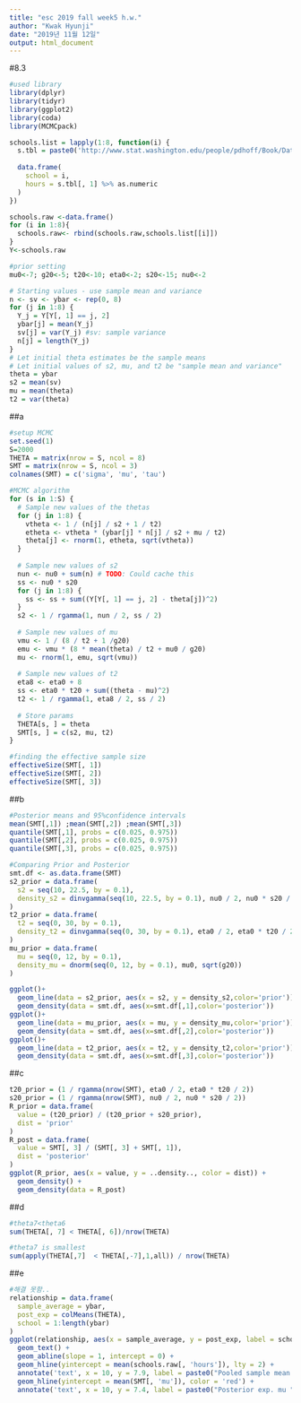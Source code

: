 ---
title: "esc 2019 fall week5 h.w."
author: "Kwak Hyunji"
date: "2019년 11월 12일"
output: html_document
---
#8.3
```{r}
#used library
library(dplyr)
library(tidyr)
library(ggplot2)
library(coda)
library(MCMCpack)
```
```{r}
schools.list = lapply(1:8, function(i) { 
  s.tbl = paste0('http://www.stat.washington.edu/people/pdhoff/Book/Data/hwdata/school', i, '.dat') %>% url %>% read.table 
  
  data.frame( 
    school = i, 
    hours = s.tbl[, 1] %>% as.numeric 
  ) 
}) 

schools.raw <-data.frame()
for (i in 1:8){
  schools.raw<- rbind(schools.raw,schools.list[[i]])
}
Y<-schools.raw
```
```{r}
#prior setting
mu0<-7; g20<-5; t20<-10; eta0<-2; s20<-15; nu0<-2

# Starting values - use sample mean and variance
n <- sv <- ybar <- rep(0, 8)
for (j in 1:8) {
  Y_j = Y[Y[, 1] == j, 2]
  ybar[j] = mean(Y_j)
  sv[j] = var(Y_j) #sv: sample variance
  n[j] = length(Y_j)
}
# Let initial theta estimates be the sample means
# Let initial values of s2, mu, and t2 be "sample mean and variance"
theta = ybar
s2 = mean(sv)
mu = mean(theta)
t2 = var(theta)
```

##a
```{r}
#setup MCMC
set.seed(1)
S=2000
THETA = matrix(nrow = S, ncol = 8)
SMT = matrix(nrow = S, ncol = 3)
colnames(SMT) = c('sigma', 'mu', 'tau')
```
```{r}
#MCMC algorithm
for (s in 1:S) {
  # Sample new values of the thetas
  for (j in 1:8) {
    vtheta <- 1 / (n[j] / s2 + 1 / t2)
    etheta <- vtheta * (ybar[j] * n[j] / s2 + mu / t2)
    theta[j] <- rnorm(1, etheta, sqrt(vtheta))
  }
  
  # Sample new values of s2
  nun <- nu0 + sum(n) # TODO: Could cache this
  ss <- nu0 * s20
  for (j in 1:8) {
    ss <- ss + sum((Y[Y[, 1] == j, 2] - theta[j])^2)
  }
  s2 <- 1 / rgamma(1, nun / 2, ss / 2)
  
  # Sample new values of mu
  vmu <- 1 / (8 / t2 + 1 /g20)
  emu <- vmu * (8 * mean(theta) / t2 + mu0 / g20)
  mu <- rnorm(1, emu, sqrt(vmu))
  
  # Sample new values of t2
  eta8 <- eta0 + 8
  ss <- eta0 * t20 + sum((theta - mu)^2)
  t2 <- 1 / rgamma(1, eta8 / 2, ss / 2)
  
  # Store params
  THETA[s, ] = theta
  SMT[s, ] = c(s2, mu, t2)
}
```
```{r}
#finding the effective sample size
effectiveSize(SMT[, 1])
effectiveSize(SMT[, 2])
effectiveSize(SMT[, 3])
```

##b
```{r}
#Posterior means and 95%confidence intervals
mean(SMT[,1]) ;mean(SMT[,2]) ;mean(SMT[,3])
quantile(SMT[,1], probs = c(0.025, 0.975))
quantile(SMT[,2], probs = c(0.025, 0.975))
quantile(SMT[,3], probs = c(0.025, 0.975))
```
```{r}
#Comparing Prior and Posterior
smt.df <- as.data.frame(SMT)
s2_prior = data.frame(
  s2 = seq(10, 22.5, by = 0.1),
  density_s2 = dinvgamma(seq(10, 22.5, by = 0.1), nu0 / 2, nu0 * s20 / 2)
)
t2_prior = data.frame(
  t2 = seq(0, 30, by = 0.1),
  density_t2 = dinvgamma(seq(0, 30, by = 0.1), eta0 / 2, eta0 * t20 / 2)
)
mu_prior = data.frame(
  mu = seq(0, 12, by = 0.1),
  density_mu = dnorm(seq(0, 12, by = 0.1), mu0, sqrt(g20))
)

ggplot()+
  geom_line(data = s2_prior, aes(x = s2, y = density_s2,color='prior')) +
  geom_density(data = smt.df, aes(x=smt.df[,1],color='posterior'))
ggplot()+
  geom_line(data = mu_prior, aes(x = mu, y = density_mu,color='prior')) +
  geom_density(data = smt.df, aes(x=smt.df[,2],color='posterior'))
ggplot()+
  geom_line(data = t2_prior, aes(x = t2, y = density_t2,color='prior')) +
  geom_density(data = smt.df, aes(x=smt.df[,3],color='posterior'))        
```


##c
```{r}
t20_prior = (1 / rgamma(nrow(SMT), eta0 / 2, eta0 * t20 / 2))
s20_prior = (1 / rgamma(nrow(SMT), nu0 / 2, nu0 * s20 / 2))
R_prior = data.frame(
  value = (t20_prior) / (t20_prior + s20_prior),
  dist = 'prior'
)
R_post = data.frame(
  value = SMT[, 3] / (SMT[, 3] + SMT[, 1]),
  dist = 'posterior'
)
ggplot(R_prior, aes(x = value, y = ..density.., color = dist)) +
  geom_density() +
  geom_density(data = R_post)
```

##d
```{r}
#theta7<theta6
sum(THETA[, 7] < THETA[, 6])/nrow(THETA)
```
```{r}
#theta7 is smallest
sum(apply(THETA[,7]  < THETA[,-7],1,all)) / nrow(THETA)
```
##e
```{r}
#해결 못함..
relationship = data.frame(
  sample_average = ybar,
  post_exp = colMeans(THETA),
  school = 1:length(ybar)
)
ggplot(relationship, aes(x = sample_average, y = post_exp, label = school)) +
  geom_text() +
  geom_abline(slope = 1, intercept = 0) +
  geom_hline(yintercept = mean(schools.raw[, 'hours']), lty = 2) +
  annotate('text', x = 10, y = 7.9, label = paste0("Pooled sample mean ", round(mean(schools.raw[, 'hours']), 2))) +
  geom_hline(yintercept = mean(SMT[, 'mu']), color = 'red') +
  annotate('text', x = 10, y = 7.4, label = paste0("Posterior exp. mu ", round(mean(SMT[, 'mu']), 2)), color = 'red')
```